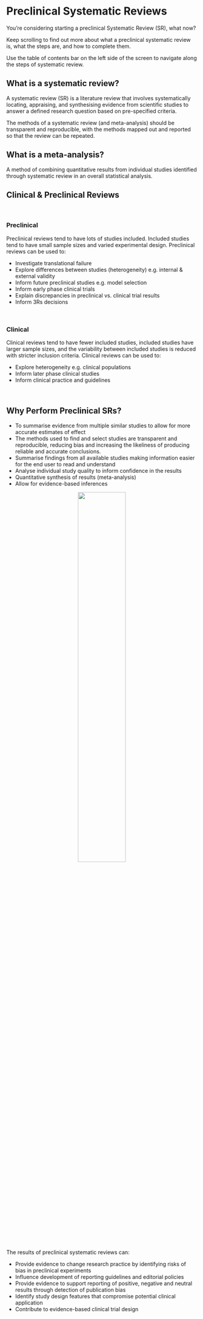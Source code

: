 # Preclinical Systematic Reviews {#intro}

You're considering starting a preclinical Systematic Review (SR), what now? 
<br>

Keep scrolling to find out more about what a preclinical systematic review is, what the steps are, and how to complete them.
<br>

Use the table of contents bar on the left side of the screen to navigate along the steps of systematic review. 


## What is a systematic review? 

A systematic review (SR) is a literature review that involves systematically locating, appraising, and synthesising evidence from scientific studies to answer a defined research question based on pre-specified criteria.

The methods of a systematic review (and meta-analysis) should be transparent and reproducible, with the methods mapped out and reported so that the review can be repeated.

## What is a meta-analysis?

A method of combining quantitative results from individual studies identified through systematic review in an overall statistical analysis.


## Clinical & Preclinical Reviews


<br>

### Preclinical

Preclinical reviews tend to have lots of studies included. Included studies tend to have small sample sizes and varied experimental design. 
Preclinical reviews can be used to: 

- Investigate translational failure
- Explore differences between studies (heterogeneity) e.g. internal & external validity
- Inform future preclinical studies e.g. model selection
- Inform early phase clinical trials
- Explain discrepancies in preclinical vs. clinical trial results
- Inform 3Rs decisions

<br>


### Clinical 

Clinical reviews tend to have fewer included studies, included studies have larger sample sizes, and the variability between included studies is reduced with stricter inclusion criteria. 
Clinical reviews can be used to: 

- Explore heterogeneity e.g. clinical populations
- Inform later phase clinical studies
- Inform clinical practice and guidelines


<br>

## Why Perform Preclinical SRs? 

-  To summarise evidence from multiple similar studies to allow for more accurate estimates of effect
- The methods used to find and select studies are transparent and reproducible, reducing bias and increasing the likeliness of producing reliable and accurate conclusions. 
- Summarise findings from all available studies making information easier for the end user to read and understand
- Analyse individual study quality to inform confidence in the results
-  Quantitative synthesis of results (meta-analysis)
- Allow for evidence-based inferences

<center>
![](figs/evidence-triangle.png){#id .class width=50% height=50%}
</center>

<br>

The results of preclinical systematic reviews can:

-   Provide evidence to change research practice by identifying risks of bias in preclinical experiments
-   Influence development of reporting guidelines and editorial policies
-   Provide evidence to support reporting of positive, negative and neutral results through detection of publication bias
-   Identify study design features that compromise potential clinical application
-   Contribute to evidence-based clinical trial design

<br>
